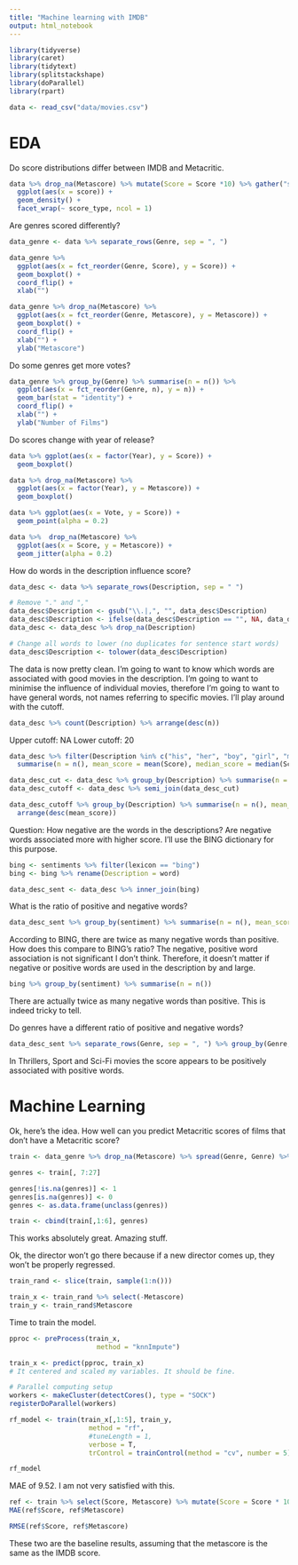 ```yaml
---
title: "Machine learning with IMDB"
output: html_notebook
---
```


```r
library(tidyverse)
library(caret)
library(tidytext)
library(splitstackshape)
library(doParallel)
library(rpart)
```

```r
data <- read_csv("data/movies.csv")
```

# EDA

Do score distributions differ between IMDB and Metacritic.

```r
data %>% drop_na(Metascore) %>% mutate(Score = Score *10) %>% gather("score_type", "score", Score, Metascore) %>% 
  ggplot(aes(x = score)) +
  geom_density() +
  facet_wrap(~ score_type, ncol = 1)
```

Are genres scored differently?

```r
data_genre <- data %>% separate_rows(Genre, sep = ", ")

data_genre %>% 
  ggplot(aes(x = fct_reorder(Genre, Score), y = Score)) +
  geom_boxplot() +
  coord_flip() +
  xlab("")
```

```r
data_genre %>% drop_na(Metascore) %>%
  ggplot(aes(x = fct_reorder(Genre, Metascore), y = Metascore)) +
  geom_boxplot() +
  coord_flip() +
  xlab("") +
  ylab("Metascore")
```

Do some genres get more votes?

```r
data_genre %>% group_by(Genre) %>% summarise(n = n()) %>%
  ggplot(aes(x = fct_reorder(Genre, n), y = n)) +
  geom_bar(stat = "identity") +
  coord_flip() +
  xlab("") +
  ylab("Number of Films")
```


Do scores change with year of release?

```r
data %>% ggplot(aes(x = factor(Year), y = Score)) +
  geom_boxplot()
```

```r
data %>% drop_na(Metascore) %>%
  ggplot(aes(x = factor(Year), y = Metascore)) +
  geom_boxplot()
```

```r
data %>% ggplot(aes(x = Vote, y = Score)) +
  geom_point(alpha = 0.2)
```

```r
data %>%  drop_na(Metascore) %>% 
  ggplot(aes(x = Score, y = Metascore)) +
  geom_jitter(alpha = 0.2)
```

How do words in the description influence score?

```r
data_desc <- data %>% separate_rows(Description, sep = " ")

# Remove "." and ","
data_desc$Description <- gsub("\\.|,", "", data_desc$Description)
data_desc$Description <- ifelse(data_desc$Description == "", NA, data_desc$Description)
data_desc <- data_desc %>% drop_na(Description)

# Change all words to lower (no duplicates for sentence start words)
data_desc$Description <- tolower(data_desc$Description)
```

The data is now pretty clean. I'm going to want to know which words are associated with good movies in
the description. I'm going to want to minimise the influence of individual movies,
therefore I'm going to want to have general words, not names referring to specific movies.
I'll play around with the cutoff.

```r
data_desc %>% count(Description) %>% arrange(desc(n))
```

Upper cutoff: NA
Lower cutoff: 20

```r
data_desc %>% filter(Description %in% c("his", "her", "boy", "girl", "man", "woman")) %>% group_by(Description) %>%
  summarise(n = n(), mean_score = mean(Score), median_score = median(Score))
```

```r
data_desc_cut <- data_desc %>% group_by(Description) %>% summarise(n = n()) %>% filter(n > 29)
data_desc_cutoff <- data_desc %>% semi_join(data_desc_cut)

data_desc_cutoff %>% group_by(Description) %>% summarise(n = n(), mean_score = mean(Score), median_score = median(Score)) %>% 
  arrange(desc(mean_score))
```

Question: How negative are the words in the descriptions? Are negative words associated more with higher score.
I'll use the BING dictionary for this purpose.

```r
bing <- sentiments %>% filter(lexicon == "bing")
bing <- bing %>% rename(Description = word)

data_desc_sent <- data_desc %>% inner_join(bing)
```

What is the ratio of positive and negative words?

```r
data_desc_sent %>% group_by(sentiment) %>% summarise(n = n(), mean_score = mean(Score)) 
```
According to BING, there are twice as many negative words than positive. How does this compare to BING's ratio?
The negative, positive word association is not significant I don't think. Therefore, it doesn't matter
if negative or positive words are used in the description by and large.

```r
bing %>% group_by(sentiment) %>% summarise(n = n())
```
There are actually twice as many negative words than positive. This is indeed tricky to tell.

Do genres have a different ratio of positive and negative words?

```r
data_desc_sent %>% separate_rows(Genre, sep = ", ") %>% group_by(Genre, sentiment) %>% summarise(n = n(), mean_score = mean(Score))
```

In Thrillers, Sport and Sci-Fi movies the score appears to be positively associated with positive words.

# Machine Learning

Ok, here's the idea. How well can you predict Metacritic scores of films that don't have a Metacritic score?

```r
train <- data_genre %>% drop_na(Metascore) %>% spread(Genre, Genre) %>% select(-Description, -Title, -Rank, -Director)

genres <- train[, 7:27]

genres[!is.na(genres)] <- 1
genres[is.na(genres)] <- 0
genres <- as.data.frame(unclass(genres))

train <- cbind(train[,1:6], genres)
```
This works absolutely great. Amazing stuff.

Ok, the director won't go there because if a new director comes up, they won't
be properly regressed.

```r
train_rand <- slice(train, sample(1:n()))

train_x <- train_rand %>% select(-Metascore)
train_y <- train_rand$Metascore
```

Time to train the model.

```r
pproc <- preProcess(train_x,
                      method = "knnImpute")

train_x <- predict(pproc, train_x)
# It centered and scaled my variables. It should be fine.

# Parallel computing setup
workers <- makeCluster(detectCores(), type = "SOCK")
registerDoParallel(workers)

rf_model <- train(train_x[,1:5], train_y,
                    method = "rf",
                    #tuneLength = 1,
                    verbose = T,
                    trControl = trainControl(method = "cv", number = 5))

rf_model
```
MAE of 9.52. I am not very satisfied with this.

```r
ref <- train %>% select(Score, Metascore) %>% mutate(Score = Score * 10)
MAE(ref$Score, ref$Metascore)
```

```r
RMSE(ref$Score, ref$Metascore)
```
These two are the baseline results, assuming that the metascore is the same as the IMDB score.





















